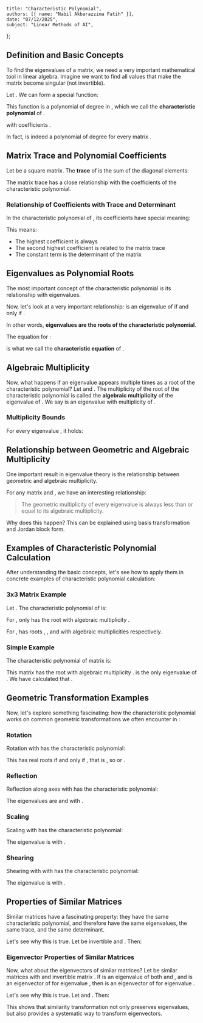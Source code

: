     title: "Characteristic Polynomial",
    authors: [{ name: "Nabil Akbarazzima Fatih" }],
    date: "07/12/2025",
    subject: "Linear Methods of AI",
};

## Definition and Basic Concepts

To find the eigenvalues of a matrix, we need a very important mathematical tool in linear algebra. Imagine we want to find all values <InlineMath math="\lambda" /> that make the matrix <InlineMath math="A - \lambda I" /> become singular (not invertible).

Let <InlineMath math="A \in \mathbb{K}^{n \times n}" />. We can form a special function:

<MathContainer>
<BlockMath math="\chi_A(t) = \det(A - t \cdot I)" />
<BlockMath math="\chi_A(t) = a_n \cdot t^n + a_{n-1} \cdot t^{n-1} + \cdots + a_1 t + a_0" />
</MathContainer>

This function is a polynomial of degree <InlineMath math="n" /> in <InlineMath math="t \in \mathbb{K}" />, which we call the **characteristic polynomial** of <InlineMath math="A" />.

with coefficients <InlineMath math="a_0, \ldots, a_{n-1}, a_n \in \mathbb{K}" />.

In fact, <InlineMath math="\chi_A(t)" /> is indeed a polynomial of degree <InlineMath math="n" /> for every matrix <InlineMath math="A \in \mathbb{K}^{n \times n}" />.

## Matrix Trace and Polynomial Coefficients

Let <InlineMath math="A \in \mathbb{K}^{n \times n}" /> be a square matrix. The **trace** of <InlineMath math="A" /> is the sum of the diagonal elements:

<BlockMath math="\text{trace} A = \sum_{i=1}^n a_{ii}" />

The matrix trace has a close relationship with the coefficients of the characteristic polynomial.

### Relationship of Coefficients with Trace and Determinant

In the characteristic polynomial <InlineMath math="\chi_A(t)" /> of <InlineMath math="A" />, its coefficients have special meaning:

<BlockMath math="a_n = (-1)^n, \quad a_{n-1} = (-1)^{n-1} \cdot \text{trace} A, \quad a_0 = \det A" />

This means:
- The highest coefficient is always <InlineMath math="(-1)^n" />
- The second highest coefficient is related to the matrix trace
- The constant term is the determinant of the matrix

## Eigenvalues as Polynomial Roots

The most important concept of the characteristic polynomial is its relationship with eigenvalues.

Now, let's look at a very important relationship: <InlineMath math="\lambda \in \mathbb{K}" /> is an eigenvalue of <InlineMath math="A" /> if and only if <InlineMath math="\det(A - \lambda \cdot I) = 0" />.

In other words, **eigenvalues are the roots of the characteristic polynomial**.

The equation for <InlineMath math="t \in \mathbb{K}" />:

<BlockMath math="\det(A - t \cdot I) = 0" />

is what we call the **characteristic equation** of <InlineMath math="A" />.

## Algebraic Multiplicity

Now, what happens if an eigenvalue appears multiple times as a root of the characteristic polynomial? Let <InlineMath math="A \in \mathbb{K}^{n \times n}" /> and <InlineMath math="\lambda \in \mathbb{K}" />. The multiplicity of the root <InlineMath math="t = \lambda" /> of the characteristic polynomial <InlineMath math="\chi_A(t)" /> is called the **algebraic multiplicity** <InlineMath math="\mu_A(\lambda)" /> of the eigenvalue <InlineMath math="\lambda" /> of <InlineMath math="A" />. We say <InlineMath math="\lambda" /> is an eigenvalue with multiplicity <InlineMath math="\mu_A(\lambda)" /> of <InlineMath math="A" />.

### Multiplicity Bounds

For every eigenvalue <InlineMath math="\lambda" />, it holds:

<BlockMath math="0 \leq \mu_A(\lambda) \leq n" />

## Relationship between Geometric and Algebraic Multiplicity

One important result in eigenvalue theory is the relationship between geometric and algebraic multiplicity.

For any matrix <InlineMath math="A \in \mathbb{K}^{n \times n}" /> and <InlineMath math="\lambda \in \mathbb{K}" />, we have an interesting relationship:

<BlockMath math="0 \leq \dim \text{Eig}_A(\lambda) \leq \mu_A(\lambda) \leq n" />

> The geometric multiplicity of every eigenvalue is always less than or equal to its algebraic multiplicity.

Why does this happen? This can be explained using basis transformation and Jordan block form.

## Examples of Characteristic Polynomial Calculation

After understanding the basic concepts, let's see how to apply them in concrete examples of characteristic polynomial calculation:

### 3x3 Matrix Example

Let <InlineMath math="A = \begin{pmatrix} 3 & 2 & -1 \\ 1 & 0 & -4 \\ 3 & 0 & 1 \end{pmatrix} \in \mathbb{K}^{3 \times 3}" />. The characteristic polynomial of <InlineMath math="A" /> is:

<MathContainer>
<BlockMath math="\chi_A(t) = \det \begin{pmatrix} 3-t & 2 & -1 \\ 1 & -t & -4 \\ 3 & 0 & 1-t \end{pmatrix}" />
<BlockMath math="= (3-t) \cdot (-t) \cdot (1-t) - 2 \cdot (1 \cdot (1-t) + 3 \cdot 4) + 1 \cdot 3 \cdot t" />
<BlockMath math="= -3t + 3t^2 + t^2 - t^3 - 2 + 2t - 24 - 3t" />
<BlockMath math="= -t^3 + 4t^2 - 4t - 26" />
</MathContainer>

For <InlineMath math="\mathbb{K} = \mathbb{R}" />, <InlineMath math="\chi_A(t)" /> only has the root <InlineMath math="\lambda_1 \approx -1.8003" /> with algebraic multiplicity <InlineMath math="\mu_A(\lambda_1) = 1" />.

For <InlineMath math="\mathbb{K} = \mathbb{C}" />, <InlineMath math="\chi_A(t)" /> has roots <InlineMath math="\lambda_1 \approx -1.8003" />, <InlineMath math="\lambda_2 \approx 2.9001 + 2.4559i" />, and <InlineMath math="\lambda_3 \approx 2.9001 - 2.4559i" /> with algebraic multiplicities <InlineMath math="\mu_A(\lambda_1) = \mu_A(\lambda_2) = \mu_A(\lambda_3) = 1" /> respectively.

### Simple Example

The characteristic polynomial of matrix <InlineMath math="A = \begin{pmatrix} 1 & 2 \\ 0 & 1 \end{pmatrix}" /> is:

<MathContainer>
<BlockMath math="\chi_A(t) = \det(A - t \cdot I) = \det \begin{pmatrix} 1-t & 2 \\ 0 & 1-t \end{pmatrix}" />
<BlockMath math="= (1-t) \cdot (1-t) - 0 \cdot 2 = (1-t)^2" />
<BlockMath math="= t^2 - 2 \cdot t + 1" />
</MathContainer>

This matrix has the root <InlineMath math="\lambda = 1" /> with algebraic multiplicity <InlineMath math="\mu_A(1) = 2" />. <InlineMath math="\lambda = 1" /> is the only eigenvalue of <InlineMath math="A" />. We have calculated that <InlineMath math="\dim \text{Eig}_A(1) = 1" />.

## Geometric Transformation Examples

Now, let's explore something fascinating: how the characteristic polynomial works on common geometric transformations we often encounter in <InlineMath math="\mathbb{R}^2 \to \mathbb{R}^2" />:

### Rotation

Rotation with <InlineMath math="A = \begin{pmatrix} \cos(\alpha) & -\sin(\alpha) \\ \sin(\alpha) & \cos(\alpha) \end{pmatrix}" /> has the characteristic polynomial:

<BlockMath math="\chi_A(t) = (\cos(\alpha) - t)^2 + \sin(\alpha)^2 = t^2 - 2 \cdot \cos(\alpha) \cdot t + 1" />

This has real roots if and only if <InlineMath math="\cos(\alpha)^2 - 1 \geq 0" />, that is <InlineMath math="\cos(\alpha)^2 = 1" />, so <InlineMath math="\alpha = 0" /> or <InlineMath math="\alpha = \pi" />.

### Reflection

Reflection along axes with <InlineMath math="A = \begin{pmatrix} 1 & 0 \\ 0 & -1 \end{pmatrix}" /> has the characteristic polynomial:

<BlockMath math="\chi_A(t) = (1-t) \cdot (-1-t) = t^2 - 1" />

The eigenvalues are <InlineMath math="\lambda_1 = 1" /> and <InlineMath math="\lambda_2 = -1" /> with <InlineMath math="\mu_A(1) = \mu_A(-1) = 1" />.

### Scaling

Scaling with <InlineMath math="A = \begin{pmatrix} s & 0 \\ 0 & s \end{pmatrix}" /> has the characteristic polynomial:

<BlockMath math="\chi_A(t) = (s-t)^2 = t^2 - 2 \cdot s \cdot t + s^2" />

The eigenvalue is <InlineMath math="\lambda = s" /> with <InlineMath math="\mu_A(s) = 2" />.

### Shearing

Shearing with <InlineMath math="A = \begin{pmatrix} 1 & s \\ 0 & 1 \end{pmatrix}" /> with <InlineMath math="s \neq 0" /> has the characteristic polynomial:

<BlockMath math="\chi_A(t) = (1-t)^2 = t^2 - 2 \cdot t + 1" />

The eigenvalue is <InlineMath math="\lambda = 1" /> with <InlineMath math="\mu_A(1) = 2" />.

## Properties of Similar Matrices

Similar matrices have a fascinating property: they have the same characteristic polynomial, and therefore have the same eigenvalues, the same trace, and the same determinant.

Let's see why this is true. Let <InlineMath math="S \in \mathbb{K}^{n \times n}" /> be invertible and <InlineMath math="B = S^{-1} \cdot A \cdot S" />. Then:

<MathContainer>
<BlockMath math="\chi_B(t) = \det(B - t \cdot I) = \det(S^{-1} \cdot A \cdot S - t \cdot S^{-1} \cdot I \cdot S)" />
<BlockMath math="= \det(S^{-1} \cdot (A - t \cdot I) \cdot S)" />
<BlockMath math="= \det S^{-1} \cdot \det(A - t \cdot I) \cdot \det S = \chi_A(t)" />
</MathContainer>

### Eigenvector Properties of Similar Matrices

Now, what about the eigenvectors of similar matrices? Let <InlineMath math="A, B \in \mathbb{K}^{n \times n}" /> be similar matrices with <InlineMath math="B = S^{-1} \cdot A \cdot S" /> and invertible matrix <InlineMath math="S \in \mathbb{K}^{n \times n}" />. If <InlineMath math="\lambda \in \mathbb{K}" /> is an eigenvalue of both <InlineMath math="A" /> and <InlineMath math="B" />, and <InlineMath math="v \in \mathbb{K}^n" /> is an eigenvector of <InlineMath math="A" /> for eigenvalue <InlineMath math="\lambda" />, then <InlineMath math="w = S^{-1} \cdot v" /> is an eigenvector of <InlineMath math="B" /> for eigenvalue <InlineMath math="\lambda" />.

Let's see why this is true. Let <InlineMath math="A \cdot v = \lambda \cdot v" /> and <InlineMath math="w = S^{-1} \cdot v" />. Then:

<MathContainer>
<BlockMath math="B \cdot w = S^{-1} \cdot A \cdot S \cdot S^{-1} \cdot v = S^{-1} \cdot A \cdot v" />
<BlockMath math="= S^{-1} \cdot \lambda \cdot v = \lambda \cdot S^{-1} \cdot v = \lambda \cdot w" />
</MathContainer>

This shows that similarity transformation not only preserves eigenvalues, but also provides a systematic way to transform eigenvectors.